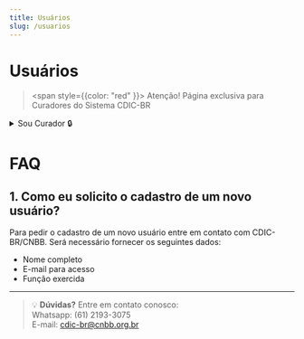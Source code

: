```yaml
---
title: Usuários
slug: /usuarios
---
```





# Usuários

> <span style={{color: "red" }}> Atenção! Página exclusiva para Curadores do Sistema CDIC-BR </span>

<details>

   <summary>Sou Curador 🔒</summary>


##  O que é esta página?


Aqui você gerencia os usuários do sistema: pode ver, cadastrar, editar e controlar o acesso deles, sempre respeitando as permissões atribuídas.

---

## Como funciona a lista de usuários

- Na parte superior, há **filtros** para busca e o botão **Adicionar Novo Registro**.  
- A lista exibe:  
  - Código  
  - Usuário  
  - E-mail  
  - Perfil  
  - Empresa  
  - Status do registro  
- Ao lado da lista de usuários, há a aba **Solicitações de Exclusão** que mostra as solicitações pendentes.

**Ações possíveis:**
- Ordenar por qualquer coluna.  
- Filtrar para encontrar usuários específicos.  
- Definir quantos usuários exibir por página.  
- Acessar logs de alterações.

---

## Como cadastrar ou editar usuários
Para criar um novo registro ou editar:


1. Clique no botão **Adicionar Novo Registro** ou em um usuário existente.  
2. Na tela de edição, os campos disponíveis são:  
   - **Código ID** *(somente leitura)*  
   - **Pessoa**  
   - **E-mail**  
   - **Organização**  
   - **Perfil de Usuário** *(Chanceler, Curador, CNBB)*  
   - **CE de Incardinação** *(lista disponível)*  

3. Abaixo, há **3 abas**:
   - **Permissões**  
     - Lista das permissões do usuário conforme cada seção do sistema.  
     - Aviso:  
       > ⚠ **Atenção:** Com relação aos dados sensíveis dos membros, o usuário que possuir este perfil poderá visualizar as seguintes informações:  
       > - Dados pessoais  
       > - Dados de residência  
       > - Naturalidade  
   - **Termos de Uso**  
   - **Políticas de Privacidade**  

4. **Botões disponíveis na parte superior para  EDITAR cadastros**:
   - **Reenviar e-mail**  
   - **Filtros**  
   - **Salvar**  
   - **Cancelar**  
   - **Mudar status** *(Ativo, Inativo, com descrição)*  

5. **Botões disponíveis na parte superior para CRIAR cadastros**:  
   - **Salvar**  
   - **Cancelar**  
   

**Observação:** Campos obrigatórios devem ser preenchidos antes de salvar. Ao editar ou excluir, é necessário informar o motivo para registro no sistema.


---


## Como gerenciar as solicitações de exclusão

- A aba **Solicitações de Exclusão** mostra os usuários que tiveram exclusão solicitada.  
- É possível aprovar ou recusar a exclusão.  
- Caso não haja solicitações, a lista ficará vazia.



---


## Quem pode acessar

Somente usuários autorizados podem:  
- Visualizar esta página  
- Cadastrar novos usuários  
- Editar registros existentes  
- Excluir usuários  
- Acessar os logs de alterações  

</details>





# FAQ

## 1. Como eu solicito o cadastro de um novo usuário?
Para pedir o cadastro de um novo usuário entre em contato com CDIC-BR/CNBB.
Será necessário fornecer os seguintes dados:
- Nome completo
- E-mail para acesso
- Função exercida

---

> 💡 **Dúvidas?** Entre em contato conosco: \
> Whatsapp: (61) 2193-3075 \
> E-mail: cdic-br@cnbb.org.br